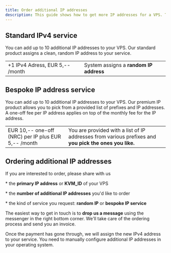 ```yaml
---
title: Order additional IP addresses
description: This guide shows how to get more IP addresses for a VPS. The standard service gives a random IP, but for an extra fee, the premium service lets you pick your prefix and IP from a provided list.
---
```


## Standard IPv4 service

You can add up to 10 additional IP addresses to your VPS. Our standard product assigns a clean, random IP address to your service.

|                                 |                                        |
| ------------------------------- | -------------------------------------- |
| +1 IPv4 Adress, EUR 5,-- /month | System assigns a **random IP address** |

## Bespoke IP address service

You can add up to 10 additional IP addresses to your VPS. Our premium IP product allows you to pick from a provided list of prefixes and IP addresses. A one-off fee per IP address applies on top of the monthly fee for the IP address.

|                                                     |                                                                                                        |
| --------------------------------------------------- | ------------------------------------------------------------------------------------------------------ |
| EUR 10,-- one-off (NRC) per IP plus EUR 5,-- /month | You are provided with a list of IP addresses from various prefixes and **you pick the ones you like.** |

## Ordering additional IP addresses

If you are interested to order, please share with us

\* the **primary IP address** or **KVM_ID** of your VPS

\* the **number of additional IP addresses** you'd like to order

\* the kind of service you request: **random IP** or **bespoke IP service**

The easiest way to get in touch is to **drop us a message** using the messenger in the right bottom corner. We'll take care of the ordering process and send you an invoice.

Once the payment has gone through, we will assign the new IPv4 address to your service. You need to manually configure additional IP addresses in your operating system.
